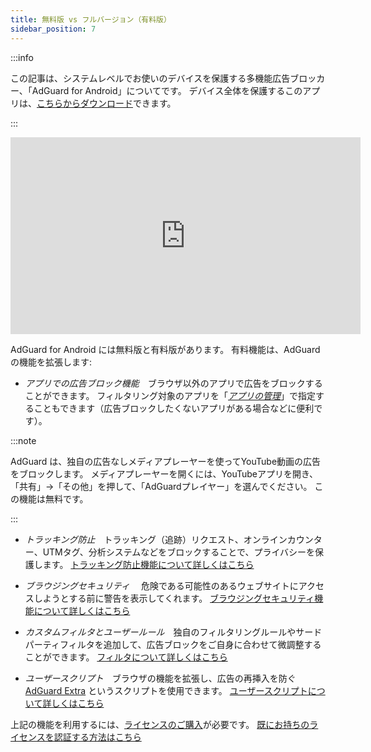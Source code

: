 ```yaml
---
title: 無料版 vs フルバージョン（有料版）
sidebar_position: 7
---
```


:::info

この記事は、システムレベルでお使いのデバイスを保護する多機能広告ブロッカー、「AdGuard for Android」についてです。 デバイス全体を保護するこのアプリは、[こちらからダウンロード](https://agrd.io/download-kb-adblock)できます。

:::

<iframe width="560" height="315" src="https://www.youtube-nocookie.com/embed/xNOeHpZgjFo" title="YouTube video player" frameborder="0" allow="accelerometer; autoplay; clipboard-write; encrypted-media; gyroscope; picture-in-picture" allowfullscreen></iframe>

AdGuard for Android には無料版と有料版があります。 有料機能は、AdGuard の機能を拡張します:

- _アプリでの広告ブロック機能_　ブラウザ以外のアプリで広告をブロックすることができます。 フィルタリング対象のアプリを「[_アプリの管理_](/adguard-for-android/features/app-management)」で指定することもできます（広告ブロックしたくないアプリがある場合などに便利です）。

:::note

AdGuard は、独自の広告なしメディアプレーヤーを使ってYouTube動画の広告をブロックします。 メディアプレーヤーを開くには、YouTubeアプリを開き、「共有」→「その他」を押して、「AdGuardプレイヤー」を選んでください。 この機能は無料です。

:::

- _トラッキング防止_　トラッキング（追跡）リクエスト、オンラインカウンター、UTMタグ、分析システムなどをブロックすることで、プライバシーを保護します。 [トラッキング防止機能について詳しくはこちら](/adguard-for-android/features/protection/tracking-protection)

- _ブラウジングセキュリティ_ 　危険である可能性のあるウェブサイトにアクセスしようとする前に警告を表示してくれます。 [ブラウジングセキュリティ機能について詳しくはこちら](/adguard-for-android/features/protection/tracking-protection)

- _カスタムフィルタとユーザールール_　独自のフィルタリングルールやサードパーティフィルタを追加して、広告ブロックをご自身に合わせて微調整することができます。 [フィルタについて詳しくはこちら](/adguard-for-android/features/settings#filters)

- _ユーザースクリプト_　ブラウザの機能を拡張し、広告の再挿入を防ぐ [AdGuard Extra](/adguard-for-android/features/settings#adguard-extra) というスクリプトを使用できます。 [ユーザースクリプトについて詳しくはこちら](/adguard-for-android/features/settings#filters)

上記の機能を利用するには、[ライセンスのご購入](https://adguard.com/ja/license.html)が必要です。 [既にお持ちのライセンスを認証する方法はこちら](/general/license/activation/#activating-adguard-for-android)
